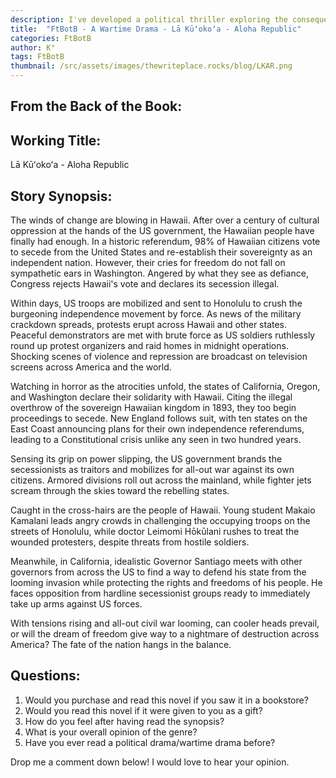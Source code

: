 ```yaml
---
description: I've developed a political thriller exploring the consequences of Hawaii's vote for independence from the United States. Through multiple viewpoints - including student activist Makaio Kamalani, doctor Leimomi Hōkūlani, and California Governor Santiago - I examine how Hawaii's secession triggers a cascade of similar movements across America. The story weaves together themes of sovereignty, civil rights, and the potential for peaceful protest to descend into civil war as the federal government responds with military force to maintain control.
title:  "FtBotB - A Wartime Drama - Lā Kūʻokoʻa - Aloha Republic"
categories: FtBotB
author: K°
tags: FtBotB
thumbnail: /src/assets/images/thewriteplace.rocks/blog/LKAR.png
---
```


<LightboxImage src="/src/assets/images/thewriteplace.rocks/blog/LKAR.png" alt="Lā Kūʻokoʻa - Aloha Republic"  />

## From the Back of the Book:
## Working Title:
Lā Kūʻokoʻa - Aloha Republic
&nbsp;
## Story Synopsis:
The winds of change are blowing in Hawaii. After over a century of cultural oppression at the hands of the US government, the Hawaiian people have finally had enough. In a historic referendum, 98% of Hawaiian citizens vote to secede from the United States and re-establish their sovereignty as an independent nation. However, their cries for freedom do not fall on sympathetic ears in Washington. Angered by what they see as defiance, Congress rejects Hawaii's vote and declares its secession illegal.

Within days, US troops are mobilized and sent to Honolulu to crush the burgeoning independence movement by force. As news of the military crackdown spreads, protests erupt across Hawaii and other states. Peaceful demonstrators are met with brute force as US soldiers ruthlessly round up protest organizers and raid homes in midnight operations. Shocking scenes of violence and repression are broadcast on television screens across America and the world.

Watching in horror as the atrocities unfold, the states of California, Oregon, and Washington declare their solidarity with Hawaii. Citing the illegal overthrow of the sovereign Hawaiian kingdom in 1893, they too begin proceedings to secede. New England follows suit, with ten states on the East Coast announcing plans for their own independence referendums, leading to a Constitutional crisis unlike any seen in two hundred years.

Sensing its grip on power slipping, the US government brands the secessionists as traitors and mobilizes for all-out war against its own citizens. Armored divisions roll out across the mainland, while fighter jets scream through the skies toward the rebelling states.

Caught in the cross-hairs are the people of Hawaii. Young student Makaio Kamalani leads angry crowds in challenging the occupying troops on the streets of Honolulu, while doctor Leimomi Hōkūlani rushes to treat the wounded protesters, despite threats from hostile soldiers.

Meanwhile, in California, idealistic Governor Santiago meets with other governors from across the US to find a way to defend his state from the looming invasion while protecting the rights and freedoms of his people. He faces opposition from hardline secessionist groups ready to immediately take up arms against US forces.

With tensions rising and all-out civil war looming, can cooler heads prevail, or will the dream of freedom give way to a nightmare of destruction across America? The fate of the nation hangs in the balance.

## Questions:
1. Would you purchase and read this novel if you saw it in a bookstore?
2. Would you read this novel if it were given to you as a gift?
3. How do you feel after having read the synopsis?
4. What is your overall opinion of the genre?
5. Have you ever read a political drama/wartime drama before?

Drop me a comment down below! I would love to hear your opinion.

